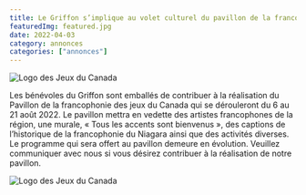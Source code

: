 ```yaml
---
title: Le Griffon s’implique au volet culturel du pavillon de la francophonie aux jeux d’été du Canada de 2022 !
featuredImg: featured.jpg
date: 2022-04-03
category: annonces
categories: ["annonces"]
---
```


<div class="float-right" style="width: 200px;">

![Logo des Jeux du Canada](logo-games.jpg)
</div>

Les bénévoles du Griffon sont emballés de contribuer à la réalisation du Pavillon de la francophonie des jeux du Canada qui se dérouleront du 6 au 21 août 2022. Le pavillon mettra en vedette des artistes francophones de la région, une murale, « Tous les accents sont bienvenus », des captions de l’historique de la francophonie du Niagara ainsi que des activités diverses. Le programme qui sera offert au pavillon demeure en évolution. Veuillez communiquer avec nous si vous désirez contribuer à la réalisation de notre pavillon.

![Logo des Jeux du Canada](logo-games-2022.jpg)
